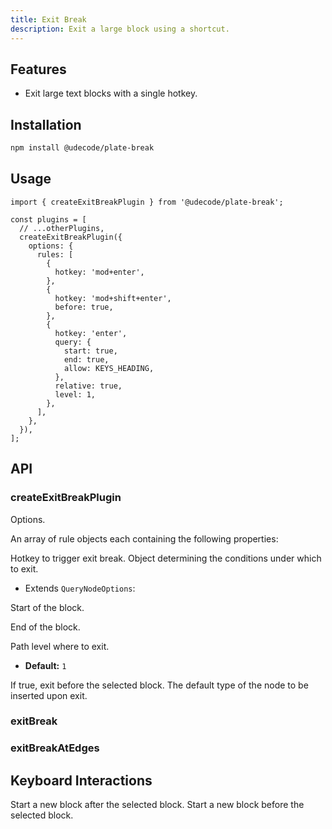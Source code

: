 ```yaml
---
title: Exit Break
description: Exit a large block using a shortcut.
---
```


<ComponentPreview name="playground-demo" id="exitbreak" />

<PackageInfo>

## Features

- Exit large text blocks with a single hotkey.

</PackageInfo>

## Installation

```bash
npm install @udecode/plate-break
```

## Usage

```tsx
import { createExitBreakPlugin } from '@udecode/plate-break';

const plugins = [
  // ...otherPlugins,
  createExitBreakPlugin({
    options: {
      rules: [
        {
          hotkey: 'mod+enter',
        },
        {
          hotkey: 'mod+shift+enter',
          before: true,
        },
        {
          hotkey: 'enter',
          query: {
            start: true,
            end: true,
            allow: KEYS_HEADING,
          },
          relative: true,
          level: 1,
        },
      ],
    },
  }),
];
```

## API

### createExitBreakPlugin

<APIParameters>

Options.

<APIItem name="rules" type="ExitBreakRule[]" optional>

An array of rule objects each containing the following properties:

<APISubList>
<APISubListItem parent="rules" name="hotkey" type="string">
Hotkey to trigger exit break.
</APISubListItem>
<APISubListItem parent="rules" name="query" type="QueryNodeOptions & {start?: boolean, end?: boolean}" optional>
Object determining the conditions under which to exit.

- Extends `QueryNodeOptions`:

<APISubList>

<APISubListItem parent="query" name="start" type="boolean" optional>

Start of the block.

</APISubListItem>

<APISubListItem parent="query" name="end" type="boolean" optional>

End of the block.

</APISubListItem>

</APISubList>

</APISubListItem>
<APISubListItem parent="rules" name="level" type="number" optional>
Path level where to exit.

- **Default:** `1`

</APISubListItem>
<APISubListItem parent="rules" name="before" type="boolean" optional>
If true, exit before the selected block.
</APISubListItem>
<APISubListItem parent="rules" name="defaultType" type="string" optional>
The default type of the node to be inserted upon exit.
</APISubListItem>
</APISubList>
</APIItem>
</APIParameters>

### exitBreak

### exitBreakAtEdges

## Keyboard Interactions

<KeyTable>
  <KeyTableItem hotkey="Cmd + Enter">
    Start a new block after the selected block.
  </KeyTableItem>
  <KeyTableItem hotkey="Cmd + Shift + Enter">
    Start a new block before the selected block.
  </KeyTableItem>
</KeyTable>
